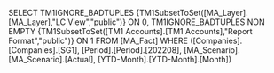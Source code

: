 SELECT TM1IGNORE_BADTUPLES {TM1SubsetToSet([MA_Layer].[MA_Layer],"LC View","public")} ON 0, TM1IGNORE_BADTUPLES NON EMPTY {TM1SubsetToSet([TM1 Accounts].[TM1 Accounts],"Report Format","public")} ON 1 FROM [MA_Fact] WHERE ([Companies].[Companies].[SG1], [Period].[Period].[202208], [MA_Scenario].[MA_Scenario].[Actual], [YTD-Month].[YTD-Month].[Month])